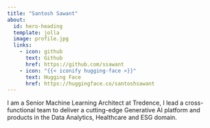 ```yaml
---
title: "Santosh Sawant"
about:
  id: hero-heading
  template: jolla
  image: profile.jpg
  links:
    - icon: github
      text: Github
      href: https://github.com/ssawant
    - icon: "{{< iconify hugging-face >}}"
      text: Hugging Face
      href: https://huggingface.co/santoshsawant
---
```



I am a Senior Machine Learning Architect at Tredence, I lead a cross-functional team to deliver a cutting-edge Generative AI platform and products in the Data Analytics, Healthcare and ESG domain.


